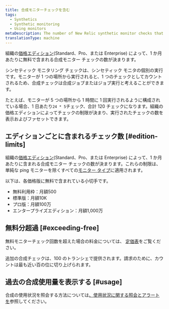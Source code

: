 ```yaml
---
title: 合成モニターチェックを含む
tags:
  - Synthetics
  - Synthetic monitoring
  - Using monitors
metaDescription: The number of New Relic synthetic monitor checks that are included per month with each pricing edition.
translationType: machine
---
```


組織の[価格エディション](https://newrelic.com/pricing)(Standard、Pro、または Enterprise) によって、1 か月あたりに無料で含まれる合成モニター チェックの数が決まります。

シンセティック モニタリング チェックは、シンセティック モニタの個別の実行です。モニターが 1 つの場所から実行されると、1 つのチェックとしてカウントされるため、合成チェックは合成ジョブまたはジョブ実行と考えることができます。

たとえば、モニターが 5 つの場所から 1 時間に 1 回実行されるように構成されている場合、1 日あたり`24 * 5`チェック、合計 120 チェックになります。組織の価格エディションによってチェックの制限が決まり、実行されたチェックの数を表示およびファセットできます。

## エディションごとに含まれるチェック数 [#edition-limits]

組織の[価格エディション](https://newrelic.com/pricing)(Standard、Pro、または Enterprise) によって、1 か月あたりに含まれる合成モニター チェックの数が決まります。これらの制限は、単純な ping モニターを除くすべての[モニター タイプ](/docs/synthetics/synthetic-monitoring/getting-started/types-synthetic-monitors)に適用されます。

以下は、各価格版に無料で含まれている小切手です。

* 無料利用枠：月額500
* 標準版：月額10K
* プロ版：月額100万
* エンタープライズエディション：月額1,000万

## 無料分超過 [#exceeding-free]

無料モニターチェック回数を超えた場合の料金については、 [定価表](/docs/licenses/license-information/usage-plans/new-relic-one-usage-plan-descriptions#list-price)をご覧ください。

追加の合成チェックは、100 のトランシェで提供されます。請求のために、カウントは最も近い百の位に切り上げられます。

## 過去の合成使用量を表示する [#usage]

合成の使用状況を照会する方法については[、使用状況に関する照会とアラート を](/docs/accounts/accounts-billing/new-relic-one-pricing-billing/usage-queries-alerts/#synthetics-usage)参照してください。